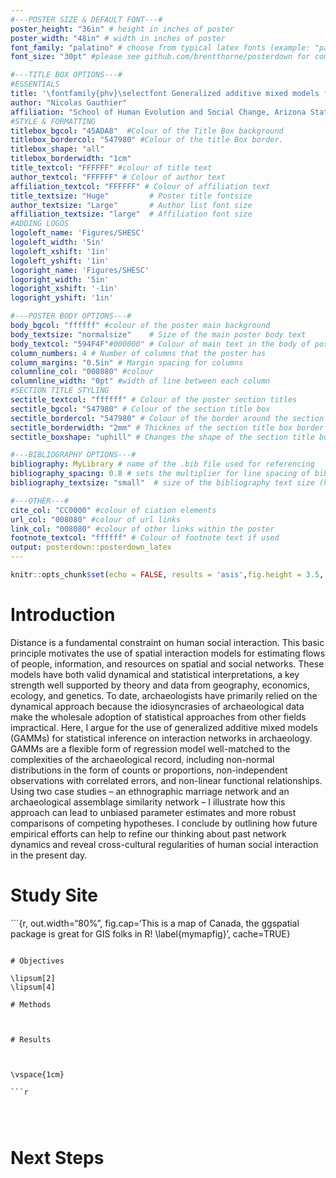 ```yaml
---
#---POSTER SIZE & DEFAULT FONT---#
poster_height: "36in" # height in inches of poster
poster_width: "48in" # width in inches of poster
font_family: "palatino" # choose from typical latex fonts (example: "palatino")
font_size: "30pt" #please see github.com/brentthorne/posterdown for compatible options.

#---TITLE BOX OPTIONS---#
#ESSENTIALS
title: '\fontfamily{phv}\selectfont Generalized additive mixed models for archaeological network data'
author: "Nicolas Gauthier"
affiliation: "School of Human Evolution and Social Change, Arizona State University"
#STYLE & FORMATTING
titlebox_bgcol: "45ADA8"  #Colour of the Title Box background
titlebox_bordercol: "547980" #Colour of the title Box border.
titlebox_shape: "all"
titlebox_borderwidth: "1cm"
title_textcol: "FFFFFF" #colour of title text
author_textcol: "FFFFFF" # Colour of author text
affiliation_textcol: "FFFFFF" # Colour of affiliation text
title_textsize: "Huge"         # Poster title fontsize
author_textsize: "Large"       # Author list font size
affiliation_textsize: "large"  # Affiliation font size
#ADDING LOGOS
logoleft_name: 'Figures/SHESC'
logoleft_width: '5in'
logoleft_xshift: '1in'
logoleft_yshift: '1in'
logoright_name: 'Figures/SHESC'
logoright_width: '5in'
logoright_xshift: '-1in'
logoright_yshift: '1in'

#---POSTER BODY OPTIONS---#
body_bgcol: "ffffff" #colour of the poster main background
body_textsize: "normalsize"    # Size of the main poster body text
body_textcol: "594F4F"#000000" # Colour of main text in the body of poster
column_numbers: 4 # Number of columns that the poster has
column_margins: "0.5in" # Margin spacing for columns
columnline_col: "008080" #colour 
columnline_width: "0pt" #width of line between each column
#SECTION TITLE STYLING
sectitle_textcol: "ffffff" # Colour of the poster section titles
sectitle_bgcol: "547980" # Colour of the section title box
sectitle_bordercol: "547980" # Colour of the border around the section title box.
sectitle_borderwidth: "2mm" # Thicknes of the section title box border
sectitle_boxshape: "uphill" # Changes the shape of the section title box.

#---BIBLIOGRAPHY OPTIONS---#
bibliography: MyLibrary # name of the .bib file used for referencing
bibliography_spacing: 0.8 # sets the multiplier for line spacing of bibliography spacing (between 0 and 1)
bibliography_textsize: "small"  # size of the bibliography text size (handy for one too many references!)

#---OTHER---#
cite_col: "CC0000" #colour of ciation elements
url_col: "008080" #colour of url links
link_col: "008080" #colour of other links within the poster
footnote_textcol: "ffffff" # Colour of footnote text if used
output: posterdown::posterdown_latex
---
```


```r
knitr::opts_chunk$set(echo = FALSE, results = 'asis',fig.height = 3.5, fig.width = 4.5, out.width = "100%", warning = FALSE, fig.align = 'center', message = FALSE, dev='cairo_pdf')
```


# Introduction

Distance is a fundamental constraint on human social interaction. This basic principle motivates the use of spatial interaction models for estimating flows of people, information, and resources on spatial and social networks. These models have both valid dynamical and statistical interpretations, a key strength well supported by theory and data from geography, economics, ecology, and genetics. To date, archaeologists have primarily relied on the dynamical approach because the idiosyncrasies of archaeological data make the wholesale adoption of statistical approaches from other fields impractical.
\vspace{1cm}
Here, I argue for the use of generalized additive mixed models (GAMMs) for statistical inference on interaction networks in archaeology. GAMMs are a flexible form of regression model well-matched to the complexities of the archaeological record, including non-normal distributions in the form of counts or proportions, non-independent observations with correlated errors, and non-linear functional relationships. Using two case studies -- an ethnographic marriage network and an archaeological assemblage similarity network -- I illustrate how this approach can lead to unbiased parameter estimates and more robust comparisons of competing hypotheses. I conclude by outlining how future empirical efforts can help to refine our thinking about past network dynamics and reveal cross-cultural regularities of human social interaction in the present day.

# Study Site



```{r, out.width="80%", fig.cap='This is a map of Canada, the ggspatial package is great for GIS folks in R! \\label{mymapfig}', cache=TRUE}

```

# Objectives

\lipsum[2]
\lipsum[4]

# Methods



# Results



\vspace{1cm}

```r


```

\vspace{2cm}

```r


```


```r

```


```r



```

\lipsum[1-2]

# Next Steps


<!--- Here you can set the size of the citation text as well as remove the "References" section if you choose not to have one for some reason :) -->
\small\printbibliography

